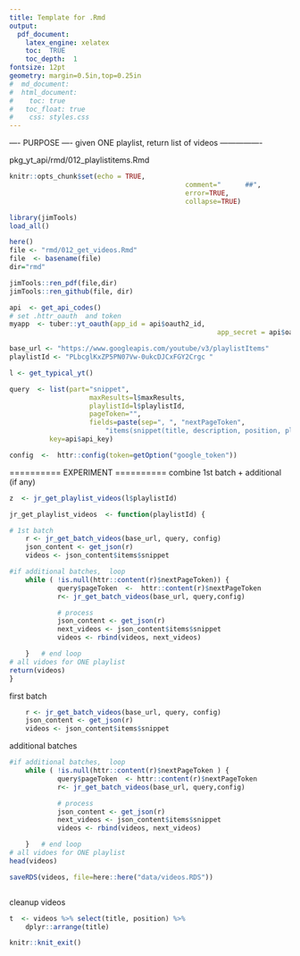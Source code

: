 ```yaml
---
title: Template for .Rmd
output: 
  pdf_document:
    latex_engine: xelatex
    toc:  TRUE
    toc_depth:  1
fontsize: 12pt
geometry: margin=0.5in,top=0.25in
#  md_document:
#  html_document:
#    toc: true
#  	toc_float: true
#    css: styles.css
---
```


---- PURPOSE ----
given ONE playlist, return list of videos
----------------

pkg_yt_api/rmd/012_playlistitems.Rmd


```r
knitr::opts_chunk$set(echo = TRUE,  
											comment="      ##",  
											error=TRUE, 
											collapse=TRUE)
```
```r
library(jimTools)
load_all()
```

```r
here()
file <- "rmd/012_get_videos.Rmd"
file  <- basename(file)
dir="rmd"

jimTools::ren_pdf(file,dir)
jimTools::ren_github(file, dir)
```

```r
api  <- get_api_codes()
# set .httr_oauth  and token
myapp  <- tuber::yt_oauth(app_id = api$oauth2_id,
													app_secret = api$oauth2_secret)
```
```r
base_url <- "https://www.googleapis.com/youtube/v3/playlistItems"
playlistId <- "PLbcglKxZP5PN07Vw-0ukcDJCxFGY2Crgc "

l <- get_typical_yt()
```

```r
query  <- list(part="snippet",
					maxResults=l$maxResults,
					playlistId=l$playlistId,	
					pageToken="",
					fields=paste(sep=", ", "nextPageToken", 
						"items(snippet(title, description, position, playlistId))"),
          key=api$api_key)

config  <-  httr::config(token=getOption("google_token"))
```


==========
EXPERIMENT
==========
combine 1st batch + additional (if any)
```r
z  <- jr_get_playlist_videos(l$playlistId)

jr_get_playlist_videos  <- function(playlistId) {

# 1st batch
	r <- jr_get_batch_videos(base_url, query, config)
	json_content <- get_json(r)
	videos <- json_content$items$snippet

#if additional batches,  loop
	while ( !is.null(httr::content(r)$nextPageToken)) {
			query$pageToken  <-  httr::content(r)$nextPageToken
			r<- jr_get_batch_videos(base_url, query,config)

			# process
			json_content <- get_json(r)
			next_videos <- json_content$items$snippet
			videos <- rbind(videos, next_videos)

	}	# end loop
# all vidoes for ONE playlist
return(videos)
}
```

first batch
```r

	r <- jr_get_batch_videos(base_url, query, config)
	json_content <- get_json(r)
	videos <- json_content$items$snippet

```

additional batches
```r

#if additional batches,  loop
	while ( !is.null(httr::content(r)$nextPageToken ) {
			query$pageToken  <- httr::content(r)$nextPageToken 
			r<- jr_get_batch_videos(base_url, query,config)

			# process
			json_content <- get_json(r)
			next_videos <- json_content$items$snippet
			videos <- rbind(videos, next_videos)

	}	# end loop
# all vidoes for ONE playlist
head(videos)
```


```r
saveRDS(videos, file=here::here("data/videos.RDS"))
```

```r

```
cleanup videos
```r
t  <- videos %>% select(title, position) %>% 
	dplyr::arrange(title)

```

```r
knitr::knit_exit()
```






